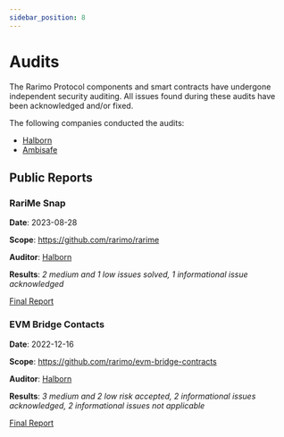 ```yaml
---
sidebar_position: 8
---
```


# Audits

The Rarimo Protocol components and smart contracts have undergone independent security auditing. All issues found during these audits have been acknowledged and/or fixed.

The following companies conducted the audits:

- [Halborn](https://www.halborn.com/)
- [Ambisafe](https://ambisafe.com/)

## Public Reports

### RariMe Snap

**Date**: 2023-08-28

**Scope**: https://github.com/rarimo/rarime

**Auditor**: [Halborn](https://www.halborn.com/)

**Results**: _2 medium and 1 low issues solved, 1 informational issue acknowledged_

[Final Report](https://github.com/rarimo/rarime/blob/e1890386cb18415612c8e4f7171b50d19994ee12/audits/halborn_2023-08-28.pdf)

### EVM Bridge Contacts

**Date**: 2022-12-16

**Scope**: https://github.com/rarimo/evm-bridge-contracts

**Auditor**: [Halborn](https://www.halborn.com/)

**Results**: _3 medium and 2 low risk accepted, 2 informational issues acknowledged, 2 informational issues not applicable_

[Final Report](https://file.notion.so/f/f/491039d1-b7eb-4517-9cb1-0f884cb8104f/bac35bdc-005d-4464-9d84-94a1181511be/Rarimo_Solidity_Bridge_Smart_Contract_Security_Audit_Report_Halborn_Final.pdf?id=c6dc2cec-0da9-48dd-af82-1f5a566e70e2&table=block&spaceId=491039d1-b7eb-4517-9cb1-0f884cb8104f&expirationTimestamp=1700352000000&signature=w4XZjQaDn0WKJddgU9yg5oW6L4wpDmJqPlX1PtNYTHs&downloadName=Rarimo_Solidity_Bridge_Smart_Contract_Security_Audit_Report_Halborn_Final.pdf)
